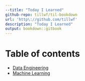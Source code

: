 ```yaml
---
--title: "Today I Learned"
github-repo: tillwf/til-bookdown
url: 'http\://github.com/tillwf'
description: "Today I Learned"
output: bookdown::gitbook
---
```



# Table of contents {-}

- [Data Engineering](./data-engineering.html)
- [Machine Learning](./machine-learning.html)
